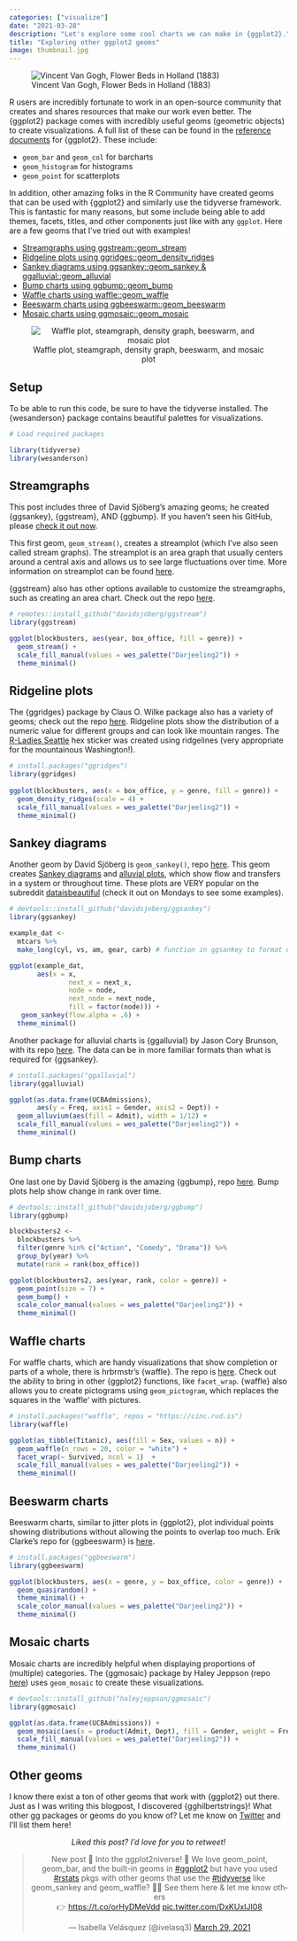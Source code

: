 ```yaml
---
categories: ["visualize"]
date: "2021-03-28"
description: "Let's explore some cool charts we can make in {ggplot2}."
title: "Exploring other ggplot2 geoms"
image: thumbnail.jpg
---
```


![Vincent Van Gogh, Flower Beds in Holland (1883)](thumbnail-wide.jpg)

R users are incredibly fortunate to work in an open-source community that creates and shares resources that make our work even better. The {ggplot2} package comes with incredibly useful geoms (geometric objects) to create visualizations. A full list of these can be found in the [reference documents](https://ggplot2.tidyverse.org/reference/) for {ggplot2}. These include:

* `geom_bar` and `geom_col` for barcharts
* `geom_histogram` for histograms
* `geom_point` for scatterplots

In addition, other amazing folks in the R Community have created geoms that can be used with {ggplot2} and similarly use the tidyverse framework. This is fantastic for many reasons, but some include being able to add themes, facets, titles, and other components just like with any `ggplot`. Here are a few geoms that I've tried out with examples!

* [Streamgraphs using ggstream::geom_stream](#streamgraphs)
* [Ridgeline plots using ggridges::geom_density_ridges](#ridgeline-plots)
* [Sankey diagrams using ggsankey::geom_sankey & ggalluvial::geom_alluvial](#sankey-diagrams)
* [Bump charts using ggbump::geom_bump](#bump-charts)
* [Waffle charts using waffle::geom_waffle](#waffle-charts)
* [Beeswarm charts using ggbeeswarm::geom_beeswarm](#beeswarm-charts)
* [Mosaic charts using ggmosaic::geom_mosaic](#mosaic-charts)

<center>
![Waffle plot, steamgraph, density graph, beeswarm, and mosaic plot](geoms.png)
</center>

## Setup

To be able to run this code, be sure to have the tidyverse installed. The {wesanderson} package contains beautiful palettes for visualizations.

```r
# Load required packages

library(tidyverse)
library(wesanderson)
```

## Streamgraphs

This post includes three of David Sjöberg's amazing geoms; he created {ggsankey}, {ggstream}, AND {ggbump}. If you haven't seen his GitHub, please [check it out now](https://github.com/davidsjoberg).

This first geom, `geom_stream()`, creates a streamplot (which I've also seen called stream graphs). The streamplot is an area graph that usually centers around a central axis and allows us to see large fluctuations over time. More information on streamplot can be found [here](https://en.wikipedia.org/wiki/Streamgraph).

{ggstream} also has other options available to customize the streamgraphs, such as creating an area chart. Check out the repo [here](https://github.com/davidsjoberg/ggstream).

```r
# remotes::install_github("davidsjoberg/ggstream")
library(ggstream)

ggplot(blockbusters, aes(year, box_office, fill = genre)) +
  geom_stream() +
  scale_fill_manual(values = wes_palette("Darjeeling2")) +
  theme_minimal()
```


## Ridgeline plots

The {ggridges} package by Claus O. Wilke package also has a variety of geoms; check out the repo [here](https://github.com/wilkelab/ggridges). Ridgeline plots show the distribution of a numeric value for different groups and can look like mountain ranges. The [R-Ladies Seattle](https://www.meetup.com/rladies-seattle/) hex sticker was created using ridgelines (very appropriate for the mountainous Washington!).

```r
# install.packages("ggridges")
library(ggridges)
 
ggplot(blockbusters, aes(x = box_office, y = genre, fill = genre)) +
  geom_density_ridges(scale = 4) +
  scale_fill_manual(values = wes_palette("Darjeeling2")) +
  theme_minimal()
```

## Sankey diagrams

Another geom by David Sjöberg is `geom_sankey()`, repo [here](https://github.com/davidsjoberg/ggsankey). This geom creates [Sankey diagrams](https://en.wikipedia.org/wiki/Sankey_diagram) and [alluvial plots](https://en.wikipedia.org/wiki/Alluvial_diagram), which show flow and transfers in a system or throughout time. These plots are VERY popular on the subreddit [dataisbeautiful](https://www.reddit.com/r/dataisbeautiful/) (check it out on Mondays to see some examples).

```r
# devtools::install_github("davidsjoberg/ggsankey")
library(ggsankey)

example_dat <-
  mtcars %>%
  make_long(cyl, vs, am, gear, carb) # function in ggsankey to format data correctly

ggplot(example_dat,
       aes(x = x, 
               next_x = next_x, 
               node = node, 
               next_node = next_node,
               fill = factor(node))) +
   geom_sankey(flow.alpha = .6) +
  theme_minimal()
```

Another package for alluvial charts is {ggalluvial} by Jason Cory Brunson, with its repo [here](https://corybrunson.github.io/ggalluvial/). The data can be in more familiar formats than what is required for {ggsankey}.

```r
# install.packages("ggalluvial")
library(ggalluvial)

ggplot(as.data.frame(UCBAdmissions),
       aes(y = Freq, axis1 = Gender, axis2 = Dept)) +
  geom_alluvium(aes(fill = Admit), width = 1/12) +
  scale_fill_manual(values = wes_palette("Darjeeling2")) +
  theme_minimal()
```

## Bump charts

One last one by David Sjöberg is the amazing {ggbump}, repo [here](https://github.com/davidsjoberg/ggbump). Bump plots help show change in rank over time.

```r
# devtools::install_github("davidsjoberg/ggbump")
library(ggbump)

blockbusters2 <-
  blockbusters %>% 
  filter(genre %in% c("Action", "Comedy", "Drama")) %>% 
  group_by(year) %>% 
  mutate(rank = rank(box_office))

ggplot(blockbusters2, aes(year, rank, color = genre)) +
  geom_point(size = 7) +
  geom_bump() +
  scale_color_manual(values = wes_palette("Darjeeling2")) +
  theme_minimal()
```


## Waffle charts

For waffle charts, which are handy visualizations that show completion or parts of a whole, there is hrbrmstr's {waffle}. The repo is [here](https://github.com/hrbrmstr/waffle). Check out the ability to bring in other {ggplot2} functions, like `facet_wrap`. {waffle} also allows you to create pictograms using `geom_pictogram`, which replaces the squares in the 'waffle' with pictures.

```r
# install.packages("waffle", repos = "https://cinc.rud.is")
library(waffle)

ggplot(as_tibble(Titanic), aes(fill = Sex, values = n)) +
  geom_waffle(n_rows = 20, color = "white") +
  facet_wrap(~ Survived, ncol = 1)  +
  scale_fill_manual(values = wes_palette("Darjeeling2")) +
  theme_minimal()
```

## Beeswarm charts

Beeswarm charts, similar to jitter plots in {ggplot2}, plot individual points showing distributions without allowing the points to overlap too much. Erik Clarke's repo for {ggbeeswarm} is [here](https://github.com/eclarke/ggbeeswarm).

```r
# install.packages("ggbeeswarm")
library(ggbeeswarm)

ggplot(blockbusters, aes(x = genre, y = box_office, color = genre)) + 
  geom_quasirandom() +
  theme_minimal() +
  scale_color_manual(values = wes_palette("Darjeeling2")) +
  theme_minimal()
```

## Mosaic charts

Mosaic charts are incredibly helpful when displaying proportions of (multiple) categories. The {ggmosaic} package by Haley Jeppson (repo [here](https://github.com/haleyjeppson/ggmosaic)) uses `geom_mosaic` to create these visualizations.

```r
# devtools::install_github("haleyjeppson/ggmosaic")
library(ggmosaic)

ggplot(as.data.frame(UCBAdmissions)) +
  geom_mosaic(aes(x = product(Admit, Dept), fill = Gender, weight = Freq)) +
  scale_fill_manual(values = wes_palette("Darjeeling2")) +
  theme_minimal()
```

## Other geoms

I know there exist a ton of other geoms that work with {ggplot2} out there. Just as I was writing this blogpost, I discovered {gghilbertstrings}! What other gg packages or geoms do you know of? Let me know on [Twitter](https://twitter.com/ivelasq3) and I'll list them here!

<center>
*Liked this post? I'd love for you to retweet!*

<blockquote class="twitter-tweet"><p lang="en" dir="ltr">New post 🚀 Into the ggplot2niverse! 🚀 We love geom_point, geom_bar, and the built-in geoms in <a href="https://twitter.com/hashtag/ggplot2?src=hash&amp;ref_src=twsrc%5Etfw">#ggplot2</a> but have you used <a href="https://twitter.com/hashtag/rstats?src=hash&amp;ref_src=twsrc%5Etfw">#rstats</a> pkgs with other geoms that use the <a href="https://twitter.com/hashtag/tidyverse?src=hash&amp;ref_src=twsrc%5Etfw">#tidyverse</a> like geom_sankey and geom_waffle? 🐝🧇 See them here &amp; let me know others <br>👉 <a href="https://t.co/orHyDMeVdd">https://t.co/orHyDMeVdd</a> <a href="https://t.co/DxKUxIJI08">pic.twitter.com/DxKUxIJI08</a></p>&mdash; Isabella Velásquez (@ivelasq3) <a href="https://twitter.com/ivelasq3/status/1376681492030558211?ref_src=twsrc%5Etfw">March 29, 2021</a></blockquote> <script async src="https://platform.twitter.com/widgets.js" charset="utf-8"></script> 
</center>
